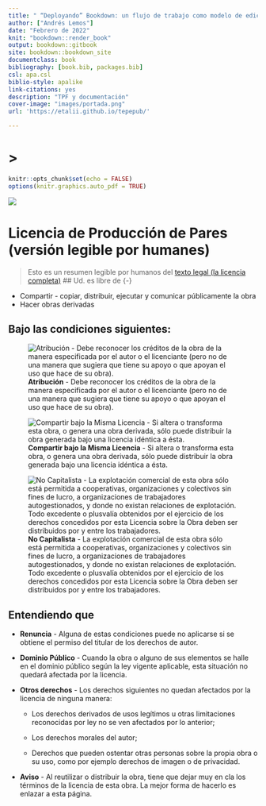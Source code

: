 ```yaml
--- 
title: " “Deployando” Bookdown: un flujo de trabajo como modelo de edición digital ramificada basada en estructuras descentralizadas, software libre y código abierto "
author: ["Andrés Lemos"]
date: "Febrero de 2022"
knit: "bookdown::render_book"
output: bookdown::gitbook
site: bookdown::bookdown_site
documentclass: book
bibliography: [book.bib, packages.bib]
csl: apa.csl
biblio-style: apalike
link-citations: yes
description: "TPF y documentación"
cover-image: "images/portada.png"
url: 'https://etalii.github.io/tepepub/'

---
```


# > {-}

```r
knitr::opts_chunk$set(echo = FALSE)
options(knitr.graphics.auto_pdf = TRUE)
```

![](images/portada.png)

# Licencia de Producción de Pares (versión legible por humanes) {- #licencias}

> Esto es un resumen legible por humanos del [texto legal (la licencia
> completa)](http://endefensadelsl.org/ppl_es.html)
## Ud. es libre de {-}

* Compartir - copiar, distribuir, ejecutar y comunicar públicamente la obra
* Hacer obras derivadas

## Bajo las condiciones siguientes: {-}


![**Atribución** - Debe reconocer los créditos de la obra de la manera
especificada por el autor o el licenciante (pero no de una manera que sugiera
que tiene su apoyo o que apoyan el uso que hace de su obra).](images/by.png)

![**Compartir bajo la Misma Licencia** - Si altera o transforma esta obra, o
genera una obra derivada, sólo puede distribuir la obra generada bajo una
licencia idéntica a ésta.](images/sa.png)

![**No Capitalista** - La explotación comercial de esta obra sólo está permitida
a cooperativas, organizaciones y colectivos sin fines de lucro, a
organizaciones de trabajadores autogestionados, y donde no existan relaciones
de explotación.  Todo excedente o plusvalía obtenidos por el ejercicio de los
derechos concedidos por esta Licencia sobre la Obra deben ser distribuidos por y
entre los trabajadores.](images/nc.png)


## Entendiendo que {-}

* **Renuncia** - Alguna de estas condiciones puede no aplicarse si se obtiene
  el permiso del titular de los derechos de autor.

* **Dominio Público** - Cuando la obra o alguno de sus elementos se halle en
  el dominio público según la ley vigente aplicable, esta situación no quedará
  afectada por la licencia.

* **Otros derechos** - Los derechos siguientes no quedan afectados por
  la licencia de ninguna manera:

    + Los derechos derivados de usos legítimos u otras limitaciones
      reconocidas por ley no se ven afectados por lo anterior;

    + Los derechos morales del autor;

    + Derechos que pueden ostentar otras personas sobre la propia obra o
      su uso, como por ejemplo derechos de imagen o de privacidad.

* **Aviso** - Al reutilizar o distribuir la obra, tiene que dejar muy en cla
  los términos de la licencia de esta obra.  La mejor forma de hacerlo es
  enlazar a esta página.